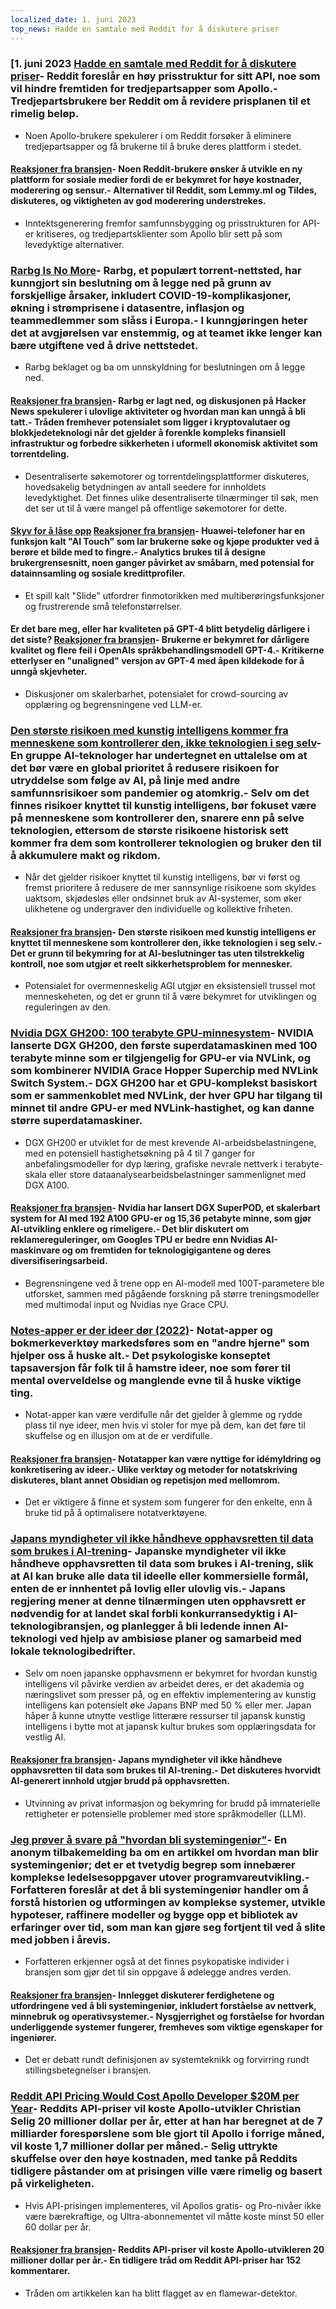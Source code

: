 ```yaml
---
localized_date: 1. juni 2023
top_news: Hadde en samtale med Reddit for å diskutere priser
---
```




<CallToAction />

<Steps>

### [1. juni 2023 [Hadde en samtale med Reddit for å diskutere priser](https://old.reddit.com/r/apolloapp/comments/13ws4w3/had_a_call_with_reddit_to_discuss_pricing_bad/)- Reddit foreslår en høy prisstruktur for sitt API, noe som vil hindre fremtiden for tredjepartsapper som Apollo.- Tredjepartsbrukere ber Reddit om å revidere prisplanen til et rimelig beløp.

- Noen Apollo-brukere spekulerer i om Reddit forsøker å eliminere tredjepartsapper og få brukerne til å bruke deres plattform i stedet.

#### [Reaksjoner fra bransjen](http://news.ycombinator.com/item?id=36141083)- Noen Reddit-brukere ønsker å utvikle en ny plattform for sosiale medier fordi de er bekymret for høye kostnader, moderering og sensur.- Alternativer til Reddit, som Lemmy.ml og Tildes, diskuteres, og viktigheten av god moderering understrekes.

- Inntektsgenerering fremfor samfunnsbygging og prisstrukturen for API-er kritiseres, og tredjepartsklienter som Apollo blir sett på som levedyktige alternativer.

### [Rarbg Is No More](https://web.archive.org/web/20230531105653/https://rarbg.to/index80.php)- Rarbg, et populært torrent-nettsted, har kunngjort sin beslutning om å legge ned på grunn av forskjellige årsaker, inkludert COVID-19-komplikasjoner, økning i strømprisene i datasentre, inflasjon og teammedlemmer som slåss i Europa.- I kunngjøringen heter det at avgjørelsen var enstemmig, og at teamet ikke lenger kan bære utgiftene ved å drive nettstedet.

- Rarbg beklaget og ba om unnskyldning for beslutningen om å legge ned.

#### [Reaksjoner fra bransjen](http://news.ycombinator.com/item?id=36136819)- Rarbg er lagt ned, og diskusjonen på Hacker News spekulerer i ulovlige aktiviteter og hvordan man kan unngå å bli tatt.- Tråden fremhever potensialet som ligger i kryptovalutaer og blokkjedeteknologi når det gjelder å forenkle kompleks finansiell infrastruktur og forbedre sikkerheten i uformell økonomisk aktivitet som torrentdeling.

- Desentraliserte søkemotorer og torrentdelingsplattformer diskuteres, hovedsakelig betydningen av antall seedere for innholdets levedyktighet. Det finnes ulike desentraliserte tilnærminger til søk, men det ser ut til å være mangel på offentlige søkemotorer for dette.

#### [Skyv for å låse opp](https://cs.uwaterloo.ca/~csk/slide/) [Reaksjoner fra bransjen](http://news.ycombinator.com/item?id=36138304)- Huawei-telefoner har en funksjon kalt "AI Touch" som lar brukerne søke og kjøpe produkter ved å berøre et bilde med to fingre.- Analytics brukes til å designe brukergrensesnitt, noen ganger påvirket av småbarn, med potensial for datainnsamling og sosiale kredittprofiler.

- Et spill kalt "Slide" utfordrer finmotorikken med multiberøringsfunksjoner og frustrerende små telefonstørrelser.

#### Er det bare meg, eller har kvaliteten på GPT-4 blitt betydelig dårligere i det siste? [Reaksjoner fra bransjen](http://news.ycombinator.com/item?id=36134249)- Brukerne er bekymret for dårligere kvalitet og flere feil i OpenAIs språkbehandlingsmodell GPT-4.- Kritikerne etterlyser en "unaligned" versjon av GPT-4 med åpen kildekode for å unngå skjevheter.

- Diskusjoner om skalerbarhet, potensialet for crowd-sourcing av opplæring og begrensningene ved LLM-er.

### [Den største risikoen med kunstig intelligens kommer fra menneskene som kontrollerer den, ikke teknologien i seg selv](https://aisnakeoil.substack.com/p/is-avoiding-extinction-from-ai-really)- En gruppe AI-teknologer har undertegnet en uttalelse om at det bør være en global prioritet å redusere risikoen for utryddelse som følge av AI, på linje med andre samfunnsrisikoer som pandemier og atomkrig.- Selv om det finnes risikoer knyttet til kunstig intelligens, bør fokuset være på menneskene som kontrollerer den, snarere enn på selve teknologien, ettersom de største risikoene historisk sett kommer fra dem som kontrollerer teknologien og bruker den til å akkumulere makt og rikdom.

- Når det gjelder risikoer knyttet til kunstig intelligens, bør vi først og fremst prioritere å redusere de mer sannsynlige risikoene som skyldes uaktsom, skjødesløs eller ondsinnet bruk av AI-systemer, som øker ulikhetene og undergraver den individuelle og kollektive friheten.

#### [Reaksjoner fra bransjen](http://news.ycombinator.com/item?id=36139852)- Den største risikoen med kunstig intelligens er knyttet til menneskene som kontrollerer den, ikke teknologien i seg selv.- Det er grunn til bekymring for at AI-beslutninger tas uten tilstrekkelig kontroll, noe som utgjør et reelt sikkerhetsproblem for mennesker.

- Potensialet for overmenneskelig AGI utgjør en eksistensiell trussel mot menneskeheten, og det er grunn til å være bekymret for utviklingen og reguleringen av den.

### [Nvidia DGX GH200: 100 terabyte GPU-minnesystem](https://developer.nvidia.com/blog/announcing-nvidia-dgx-gh200-first-100-terabyte-gpu-memory-system/)- NVIDIA lanserte DGX GH200, den første superdatamaskinen med 100 terabyte minne som er tilgjengelig for GPU-er via NVLink, og som kombinerer NVIDIA Grace Hopper Superchip med NVLink Switch System.- DGX GH200 har et GPU-komplekst basiskort som er sammenkoblet med NVLink, der hver GPU har tilgang til minnet til andre GPU-er med NVLink-hastighet, og kan danne større superdatamaskiner.

- DGX GH200 er utviklet for de mest krevende AI-arbeidsbelastningene, med en potensiell hastighetsøkning på 4 til 7 ganger for anbefalingsmodeller for dyp læring, grafiske nevrale nettverk i terabyte-skala eller store dataanalysearbeidsbelastninger sammenlignet med DGX A100.

#### [Reaksjoner fra bransjen](http://news.ycombinator.com/item?id=36133226)- Nvidia har lansert DGX SuperPOD, et skalerbart system for AI med 192 A100 GPU-er og 15,36 petabyte minne, som gjør AI-utvikling enklere og rimeligere.- Det blir diskutert om reklamereguleringer, om Googles TPU er bedre enn Nvidias AI-maskinvare og om fremtiden for teknologigigantene og deres diversifiseringsarbeid.

- Begrensningene ved å trene opp en AI-modell med 100T-parametere ble utforsket, sammen med pågående forskning på større treningsmodeller med multimodal input og Nvidias nye Grace CPU.

### [Notes-apper er der ideer dør (2022)](https://www.reproof.app/blog/notes-apps-help-us-forget)- Notat-apper og bokmerkeverktøy markedsføres som en "andre hjerne" som hjelper oss å huske alt.- Det psykologiske konseptet tapsaversjon får folk til å hamstre ideer, noe som fører til mental overveldelse og manglende evne til å huske viktige ting.

- Notat-apper kan være verdifulle når det gjelder å glemme og rydde plass til nye ideer, men hvis vi stoler for mye på dem, kan det føre til skuffelse og en illusjon om at de er verdifulle.

#### [Reaksjoner fra bransjen](http://news.ycombinator.com/item?id=36136179)- Notatapper kan være nyttige for idémyldring og konkretisering av ideer.- Ulike verktøy og metoder for notatskriving diskuteres, blant annet Obsidian og repetisjon med mellomrom.

- Det er viktigere å finne et system som fungerer for den enkelte, enn å bruke tid på å optimalisere notatverktøyene.

### [Japans myndigheter vil ikke håndheve opphavsretten til data som brukes i AI-trening](https://technomancers.ai/japan-goes-all-in-copyright-doesnt-apply-to-ai-training/)- Japanske myndigheter vil ikke håndheve opphavsretten til data som brukes i AI-trening, slik at AI kan bruke alle data til ideelle eller kommersielle formål, enten de er innhentet på lovlig eller ulovlig vis.- Japans regjering mener at denne tilnærmingen uten opphavsrett er nødvendig for at landet skal forbli konkurransedyktig i AI-teknologibransjen, og planlegger å bli ledende innen AI-teknologi ved hjelp av ambisiøse planer og samarbeid med lokale teknologibedrifter.

- Selv om noen japanske opphavsmenn er bekymret for hvordan kunstig intelligens vil påvirke verdien av arbeidet deres, er det akademia og næringslivet som presser på, og en effektiv implementering av kunstig intelligens kan potensielt øke Japans BNP med 50 % eller mer. Japan håper å kunne utnytte vestlige litterære ressurser til japansk kunstig intelligens i bytte mot at japansk kultur brukes som opplæringsdata for vestlig AI.

#### [Reaksjoner fra bransjen](http://news.ycombinator.com/item?id=36144241)- Japans myndigheter vil ikke håndheve opphavsretten til data som brukes til AI-trening.- Det diskuteres hvorvidt AI-generert innhold utgjør brudd på opphavsretten.

- Utvinning av privat informasjon og bekymring for brudd på immaterielle rettigheter er potensielle problemer med store språkmodeller (LLM).

### [Jeg prøver å svare på "hvordan bli systemingeniør"](https://rachelbythebay.com/w/2023/05/30/eng/)- En anonym tilbakemelding ba om en artikkel om hvordan man blir systemingeniør; det er et tvetydig begrep som innebærer komplekse ledelsesoppgaver utover programvareutvikling.- Forfatteren foreslår at det å bli systemingeniør handler om å forstå historien og utformingen av komplekse systemer, utvikle hypoteser, raffinere modeller og bygge opp et bibliotek av erfaringer over tid, som man kan gjøre seg fortjent til ved å slite med jobben i årevis.

- Forfatteren erkjenner også at det finnes psykopatiske individer i bransjen som gjør det til sin oppgave å ødelegge andres verden.

#### [Reaksjoner fra bransjen](http://news.ycombinator.com/item?id=36133263)- Innlegget diskuterer ferdighetene og utfordringene ved å bli systemingeniør, inkludert forståelse av nettverk, minnebruk og operativsystemer.- Nysgjerrighet og forståelse for hvordan underliggende systemer fungerer, fremheves som viktige egenskaper for ingeniører.

- Det er debatt rundt definisjonen av systemteknikk og forvirring rundt stillingsbetegnelser i bransjen.

### [Reddit API Pricing Would Cost Apollo Developer $20M per Year](https://daringfireball.net/linked/2023/05/31/reddit-apollo-api-pricing)- Reddits API-priser vil koste Apollo-utvikler Christian Selig 20 millioner dollar per år, etter at han har beregnet at de 7 milliarder forespørslene som ble gjort til Apollo i forrige måned, vil koste 1,7 millioner dollar per måned.- Selig uttrykte skuffelse over den høye kostnaden, med tanke på Reddits tidligere påstander om at prisingen ville være rimelig og basert på virkeligheten.

- Hvis API-prisingen implementeres, vil Apollos gratis- og Pro-nivåer ikke være bærekraftige, og Ultra-abonnementet vil måtte koste minst 50 eller 60 dollar per år.

#### [Reaksjoner fra bransjen](http://news.ycombinator.com/item?id=36142285)- Reddits API-priser vil koste Apollo-utvikleren 20 millioner dollar per år.- En tidligere tråd om Reddit API-priser har 152 kommentarer.

- Tråden om artikkelen kan ha blitt flagget av en flamewar-detektor.

</Steps>
